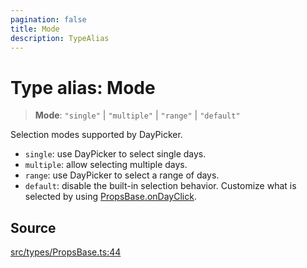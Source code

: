 ```yaml
---
pagination: false
title: Mode
description: TypeAlias
---
```


# Type alias: Mode

> **Mode**: `"single"` \| `"multiple"` \| `"range"` \| `"default"`

Selection modes supported by DayPicker.

- `single`: use DayPicker to select single days.
- `multiple`: allow selecting multiple days.
- `range`: use DayPicker to select a range of days.
- `default`: disable the built-in selection behavior. Customize what is
  selected by using [PropsBase.onDayClick](/api/latest/interfaces/PropsBase.mdx#ondayclick).

## Source

[src/types/PropsBase.ts:44](https://github.com/gpbl/react-day-picker/blob/575f9be39/src/types/PropsBase.ts#L44)
